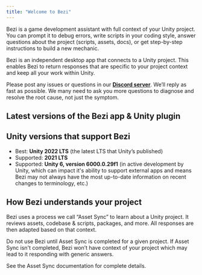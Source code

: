 ```yaml
---
title: "Welcome to Bezi"
---
```


Bezi is a game development assistant with full context of your Unity project. You can prompt it to debug errors, write scripts in your coding style, answer questions about the project (scripts, assets, docs), or get step-by-step instructions to build a new mechanic.

Bezi is an independent desktop app that connects to a Unity project. This enables Bezi to return responses that are specific to your project context and keep all your work within Unity.

Please post any issues or questions in our [**Discord server**](https://discord.com/invite/UKWB46HTT9). We’ll reply as fast as possible. We many need to ask you more questions to diagnose and resolve the root cause, not just the symptom.

## Latest versions of the Bezi app & Unity plugin

<Card title="Changelog" href="https://docs.bezi.com/bezi/faq/changelog">
  
</Card>

## Unity versions that support Bezi

- Best: **Unity 2022 LTS** (the latest LTS that Unity’s published)
- Supported: **2021 LTS**
- Supported: **Unity 6, version 6000.0.29f1** (in active development by Unity, which can impact it's ability to support external apps and means Bezi may not always have the most up-to-date information on recent changes to terminology, etc.)

## How Bezi understands your project

Bezi uses a process we call “Asset Sync” to learn about a Unity project. It reviews assets, codebase & scripts, packages, and more. All responses are then adapted based on that context.

Do not use Bezi until Asset Sync is completed for a given project. If Asset Sync isn't completed, Bezi won’t have context of your project which may lead to it responding with generic answers.

See the Asset Sync documentation for complete details. 